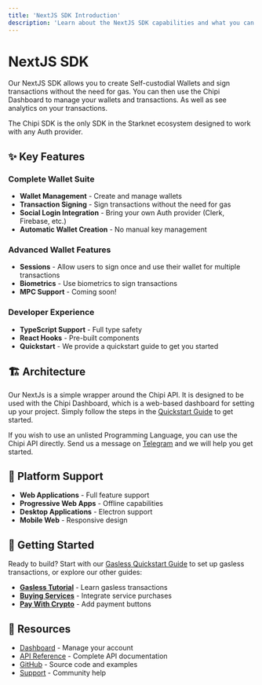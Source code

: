 ```yaml
---
title: 'NextJS SDK Introduction'
description: 'Learn about the NextJS SDK capabilities and what you can build with it'
---
```


# NextJS SDK

Our NextJS SDK allows you to create Self-custodial Wallets and sign transactions
without the need for gas. 
You can then use the Chipi Dashboard to manage your wallets and transactions. 
As well as see analytics on your transactions. 

The Chipi SDK is the only SDK in the Starknet ecosystem designed to work with any Auth provider.



## ✨ Key Features

### Complete Wallet Suite

- **Wallet Management** - Create and manage wallets
- **Transaction Signing** - Sign transactions without the need for gas
- **Social Login Integration** - Bring your own Auth provider (Clerk, Firebase, etc.)
- **Automatic Wallet Creation** - No manual key management

### Advanced Wallet Features

- **Sessions** - Allow users to sign once and use their wallet for multiple transactions
- **Biometrics** - Use biometrics to sign transactions
- **MPC Support** - Coming soon!

### Developer Experience
- **TypeScript Support** - Full type safety
- **React Hooks** - Pre-built components
- **Quickstart** - We provide a quickstart guide to get you started

## 🏗️ Architecture

Our NextJs is a simple wrapper around the Chipi API.
It is designed to be used with the Chipi Dashboard,
which is a web-based dashboard for setting up your project.
Simply follow the steps in the [Quickstart Guide](/sdk/nextjs/gasless) to get started.

If you wish to use an unlisted Programming Language, you can use the Chipi API directly.
Send us a message on [Telegram](https://t.me/+e2qjHEOwImkyZDVh) and we will help you get started.


## 📱 Platform Support

- **Web Applications** - Full feature support
- **Progressive Web Apps** - Offline capabilities
- **Desktop Applications** - Electron support
- **Mobile Web** - Responsive design

## 🚦 Getting Started

Ready to build? Start with our [Gasless Quickstart Guide](/sdk/nextjs/gasless) to set up gasless transactions, or explore our other guides:

- **[Gasless Tutorial](/sdk/nextjs/gasless-tutorial)** - Learn gasless transactions
- **[Buying Services](/sdk/nextjs/buying-services)** - Integrate service purchases
- **[Pay With Crypto](/sdk/nextjs/pay-with-crypto)** - Add payment buttons

## 🔗 Resources

- [Dashboard](https://dashboard.chipipay.com/) - Manage your account
- [API Reference](/sdk/api/quickstart) - Complete API documentation
- [GitHub](https://github.com/chipi-pay) - Source code and examples
- [Support](https://t.me/+e2qjHEOwImkyZDVh) - Community help 
